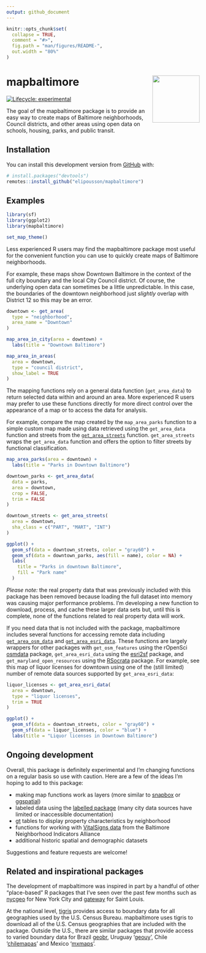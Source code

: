 ```yaml
---
output: github_document
---
```


<!-- README.md is generated from README.Rmd. Please edit that file -->

```r
knitr::opts_chunk$set(
  collapse = TRUE,
  comment = "#>",
  fig.path = "man/figures/README-",
  out.width = "80%"
)
```

# mapbaltimore <img src="man/figures/logo.png" align="right" height="123" />

<!-- badges: start -->
[![Lifecycle: experimental](https://img.shields.io/badge/lifecycle-experimental-orange.svg)](https://lifecycle.r-lib.org/articles/stages.html#experimental)
<!-- badges: end -->

The goal of the mapbaltimore package is to provide an easy way to create maps of Baltimore neighborhoods, Council districts, and other areas using open data on schools, housing, parks, and public transit.

## Installation

You can install this development version from [GitHub](https://github.com/) with:

``` r
# install.packages("devtools")
remotes::install_github("elipousson/mapbaltimore")
```
## Examples

```r
library(sf)
library(ggplot2)
library(mapbaltimore)

set_map_theme()
```

Less experienced R users may find the mapbaltimore package most useful for the convenient function you can use to quickly create maps of Baltimore neighborhoods.

For example, these maps show Downtown Baltimore in the context of the full city boundary and the local City Council district. Of course, the underlying open data can sometimes be a little unpredictable. In this case, the boundaries of the downtown neighborhood just *slightly* overlap with District 12 so this may be an error.

```r
downtown <- get_area(
  type = "neighborhood",
  area_name = "Downtown"
)

map_area_in_city(area = downtown) +
  labs(title = "Downtown Baltimore")

map_area_in_areas(
  area = downtown,
  type = "council district",
  show_label = TRUE
)
```

The mapping functions rely on a general data function (`get_area_data`) to return selected data within and around an area. More experienced R users may prefer to use these functions directly for more direct control over the appearance of a map or to access the data for analysis.

For example, compare the map created by the `map_area_parks` function to a simple custom map made using data retrieved using the `get_area_data` function and streets from the [`get_area_streets`](https://elipousson.github.io/mapbaltimore/reference/get_area_streets.html) function. `get_area_streets` wraps the `get_area_data` function and offers the option to filter streets by functional classification.

```r
map_area_parks(area = downtown) +
  labs(title = "Parks in Downtown Baltimore")
```


```r
downtown_parks <- get_area_data(
  data = parks,
  area = downtown,
  crop = FALSE,
  trim = FALSE
)

downtown_streets <- get_area_streets(
  area = downtown,
  sha_class = c("PART", "MART", "INT")
)

ggplot() +
  geom_sf(data = downtown_streets, color = "gray60") +
  geom_sf(data = downtown_parks, aes(fill = name), color = NA) +
  labs(
    title = "Parks in downtown Baltimore",
    fill = "Park name"
  )
```

*Please note:* the real property data that was previously included with this package has been removed because loading the full dataset into memory was causing major performance problems. I'm developing a new function to download, process, and cache these larger data sets but, until this is complete, none of the functions related to real property data will work.

If you need data that is not included with the package, mapbaltimore includes several functions for accessing remote data including [`get_area_osm_data`](https://elipousson.github.io/mapbaltimore/reference/get_osm_feature.html) and [`get_area_esri_data`](https://elipousson.github.io/mapbaltimore/reference/get_area_esri_data.html). These functions are largely wrappers for other packages with `get_osm_features` using the rOpenSci [osmdata](https://github.com/ropensci/osmdata) package, `get_area_esri_data` using the [esri2sf](https://github.com/yonghah/esri2sf) package, and `get_maryland_open_resources` using the [RSocrata](https://github.com/Chicago/RSocrata) package. For example, see this map of liquor licenses for downtown using one of the (still limited) number of remote data sources supported by `get_area_esri_data`:

```r
liquor_licenses <- get_area_esri_data(
  area = downtown,
  type = "liquor licenses",
  trim = TRUE
)

ggplot() +
  geom_sf(data = downtown_streets, color = "gray60") +
  geom_sf(data = liquor_licenses, color = "blue") +
  labs(title = "Liquor licenses in Downtown Baltimore")
```

## Ongoing development

Overall, this package is definitely experimental and I'm changing functions on a regular basis so use with caution. Here are a few of the ideas I'm hoping to add to this package:

- making map functions work as layers (more similar to [snapbox](https://github.com/anthonynorth/snapbox) or [ggspatial](https://github.com/paleolimbot/ggspatial))
- labeled data using the [labelled package](https://github.com/larmarange/labelled) (many city data sources have limited or inaccessible documentation)
- [gt](https://gt.rstudio.com/) tables to display property characteristics by neighborhood
- functions for working with [VitalSigns data](https://bniajfi.org/vital_signs/) from the Baltimore Neighborhood Indicators Alliance
- additional historic spatial and demographic datasets

Suggestions and feature requests are welcome!

## Related and inspirational packages

The development of mapbaltimore was inspired in part by a handful of other "place-based" R packages that I've seen over the past few months such as [nycgeo](https://nycgeo.mattherman.info/index.html) for New York City and [gateway](https://github.com/slu-openGIS/gateway) for Saint Louis.

At the national level, [tigris](https://github.com/walkerke/tigris) provides access to boundary data for all geographies used by the  U.S. Census Bureau. mapbaltimore uses tigris to download all of the U.S. Census geographies that are included with the package. Outside the U.S., there are similar packages that provide access to varied boundary data for Brazil [geobr](https://github.com/ipeaGIT/geobr),  Uruguay '[geouy](https://github.com/RichDeto/geouy)', Chile '[chilemapas](https://github.com/pachamaltese/chilemapas)' and Mexico '[mxmaps](https://github.com/diegovalle/mxmaps)'.
